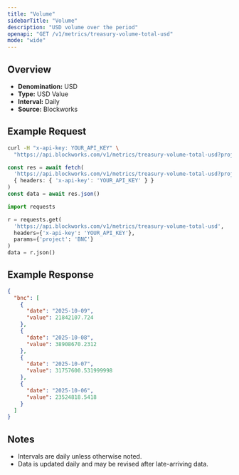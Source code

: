 ```yaml
---
title: "Volume"
sidebarTitle: "Volume"
description: "USD volume over the period"
openapi: "GET /v1/metrics/treasury-volume-total-usd"
mode: "wide"
---
```


## Overview

- **Denomination:** USD
- **Type:** USD Value
- **Interval:** Daily
- **Source:** Blockworks

## Example Request

<CodeGroup>

```bash cURL
curl -H "x-api-key: YOUR_API_KEY" \
  "https://api.blockworks.com/v1/metrics/treasury-volume-total-usd?project=BNC"
```

```typescript TypeScript
const res = await fetch(
  'https://api.blockworks.com/v1/metrics/treasury-volume-total-usd?project=BNC',
  { headers: { 'x-api-key': 'YOUR_API_KEY' } }
)
const data = await res.json()
```

```python Python
import requests

r = requests.get(
  'https://api.blockworks.com/v1/metrics/treasury-volume-total-usd',
  headers={'x-api-key': 'YOUR_API_KEY'},
  params={'project': 'BNC'}
)
data = r.json()
```

</CodeGroup>

## Example Response

```json
{
  "bnc": [
    {
      "date": "2025-10-09",
      "value": 21842107.724
    },
    {
      "date": "2025-10-08",
      "value": 38908670.2312
    },
    {
      "date": "2025-10-07",
      "value": 31757600.531999998
    },
    {
      "date": "2025-10-06",
      "value": 23524818.5418
    }
  ]
}
```

## Notes
- Intervals are daily unless otherwise noted.
- Data is updated daily and may be revised after late-arriving data.